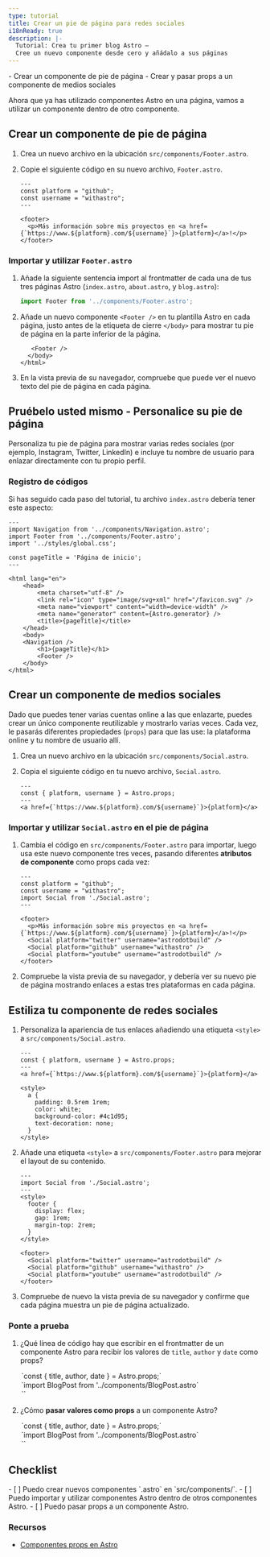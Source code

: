 ```yaml
---
type: tutorial
title: Crear un pie de página para redes sociales
i18nReady: true
description: |-
  Tutorial: Crea tu primer blog Astro —
  Cree un nuevo componente desde cero y añádalo a sus páginas
---
```




<PreCheck>
  - Crear un componente de pie de página
  - Crear y pasar props a un componente de medios sociales
</PreCheck>

Ahora que ya has utilizado componentes Astro en una página, vamos a utilizar un componente dentro de otro componente.

## Crear un componente de pie de página

1. Crea un nuevo archivo en la ubicación `src/components/Footer.astro`.

2. Copie el siguiente código en su nuevo archivo, `Footer.astro`.

    ```astro title="src/components/Footer.astro"
    ---
    const platform = "github";
    const username = "withastro";
    ---

    <footer>
      <p>Más información sobre mis proyectos en <a href={`https://www.${platform}.com/${username}`}>{platform}</a>!</p>
    </footer>
    ```

### Importar y utilizar `Footer.astro`

1. Añade la siguiente sentencia import al frontmatter de cada una de tus tres páginas Astro (`index.astro`, `about.astro`, y `blog.astro`):

    ```js
    import Footer from '../components/Footer.astro';
    ```

2. Añade un nuevo componente `<Footer />` en tu plantilla Astro en cada página, justo antes de la etiqueta de cierre `</body>` para mostrar tu pie de página en la parte inferior de la página. 

    ```astro ins={1}
       <Footer />
      </body>
    </html>
    ```

3. En la vista previa de su navegador, compruebe que puede ver el nuevo texto del pie de página en cada página.

<Box icon="puzzle-piece">

## Pruébelo usted mismo - Personalice su pie de página

Personaliza tu pie de página para mostrar varias redes sociales (por ejemplo, Instagram, Twitter, LinkedIn) e incluye tu nombre de usuario para enlazar directamente con tu propio perfil.

</Box>

### Registro de códigos
Si has seguido cada paso del tutorial, tu archivo `index.astro` debería tener este aspecto:

```astro title="src/pages/index.astro"
---
import Navigation from '../components/Navigation.astro';
import Footer from '../components/Footer.astro';
import '../styles/global.css';

const pageTitle = 'Página de inicio';
---

<html lang="en">
	<head>
		<meta charset="utf-8" />
		<link rel="icon" type="image/svg+xml" href="/favicon.svg" />
		<meta name="viewport" content="width=device-width" />
		<meta name="generator" content={Astro.generator} />
		<title>{pageTitle}</title>
	</head>
	<body>
    <Navigation />
		<h1>{pageTitle}</h1>
		<Footer />
	</body>
</html>
```

## Crear un componente de medios sociales

Dado que puedes tener varias cuentas online a las que enlazarte, puedes crear un único componente reutilizable y mostrarlo varias veces. Cada vez, le pasarás diferentes propiedades (`props`) para que las use: la plataforma online y tu nombre de usuario allí.

1. Crea un nuevo archivo en la ubicación `src/components/Social.astro`.

2. Copia el siguiente código en tu nuevo archivo, `Social.astro`.

    ```astro title="src/components/Social.astro"
    ---
    const { platform, username } = Astro.props;
    ---
    <a href={`https://www.${platform}.com/${username}`}>{platform}</a>
    ```

### Importar y utilizar `Social.astro` en el pie de página

1. Cambia el código en `src/components/Footer.astro` para importar, luego usa este nuevo componente tres veces, pasando diferentes **atributos de componente** como props cada vez:

    ```astro title="src/components/Footer.astro" del={2,3,8} ins={4,9-11}
    ---
    const platform = "github";
    const username = "withastro";
    import Social from './Social.astro';
    ---

    <footer>
      <p>Más información sobre mis proyectos en <a href={`https://www.${platform}.com/${username}`}>{platform}</a>!</p>
      <Social platform="twitter" username="astrodotbuild" />
      <Social platform="github" username="withastro" />
      <Social platform="youtube" username="astrodotbuild" />
    </footer>
    ```

2. Compruebe la vista previa de su navegador, y debería ver su nuevo pie de página mostrando enlaces a estas tres plataformas en cada página.

## Estiliza tu componente de redes sociales

1. Personaliza la apariencia de tus enlaces añadiendo una etiqueta `<style>` a `src/components/Social.astro`.

    ```astro title="src/components/Social.astro" ins={6-17} 'class="social-platform'
    ---
    const { platform, username } = Astro.props;
    ---
    <a href={`https://www.${platform}.com/${username}`}>{platform}</a>

    <style>
      a {
        padding: 0.5rem 1rem;
        color: white;
        background-color: #4c1d95;
        text-decoration: none;
      }
    </style>
    ```

2. Añade una etiqueta `<style>` a `src/components/Footer.astro` para mejorar el layout de su contenido.

    ```astro title="src/components/Footer.astro" ins={4-10}
    ---
    import Social from './Social.astro';
    ---
    <style>
      footer {
        display: flex;
        gap: 1rem;
        margin-top: 2rem;
      }
    </style>

    <footer>
      <Social platform="twitter" username="astrodotbuild" />
      <Social platform="github" username="withastro" />
      <Social platform="youtube" username="astrodotbuild" />
    </footer>
    ```

3. Compruebe de nuevo la vista previa de su navegador y confirme que cada página muestra un pie de página actualizado.

<Box icon="question-mark">

### Ponte a prueba

1. ¿Qué línea de código hay que escribir en el frontmatter de un componente Astro para recibir los valores de `title`, `author` y `date` como props?

    <MultipleChoice>
      <Option isCorrect>
        `const { title, author, date } = Astro.props;`
      </Option>
      <Option>
        `import BlogPost from '../components/BlogPost.astro`
      </Option>
      <Option>
        `<BlogPost title="Mi primer post" author="Juan" date="12 Aug 2022" />`
      </Option>
    </MultipleChoice>
    

2. ¿Cómo **pasar valores como props** a un componente Astro?
    <MultipleChoice>
      <Option>
        `const { title, author, date } = Astro.props;`
      </Option>
      <Option>
        `import BlogPost from '../components/BlogPost.astro`
      </Option>
      <Option isCorrect>
        `<BlogPost title="Mi primer post" author="Juan" date="12 Aug 2022" />`
      </Option>
    </MultipleChoice>
</Box>



<Box icon="check-list">

## Checklist

<Checklist>
- [ ] Puedo crear nuevos componentes `.astro` en `src/components/`.
- [ ] Puedo importar y utilizar componentes Astro dentro de otros componentes Astro.
- [ ] Puedo pasar props a un componente Astro.
</Checklist>
</Box>

### Recursos

- [Componentes props en Astro](/es/core-concepts/astro-components/#component-props)
